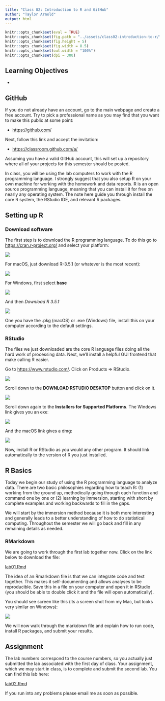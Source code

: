 ```yaml
---
title: "Class 02: Introduction to R and GitHub"
author: "Taylor Arnold"
output: html
---
```


```r
knitr::opts_chunk$set(eval = TRUE)
knitr::opts_chunk$set(fig.path = "../assets/class02-introduction-to-r/")
knitr::opts_chunk$set(fig.height = 5)
knitr::opts_chunk$set(fig.width = 8.5)
knitr::opts_chunk$set(out.width = "100%")
knitr::opts_chunk$set(dpi = 300)
```

## Learning Objectives

- 

## GitHub

If you do not already have an account, go to the main webpage and create a
free account. Try to pick a professional name as you may find that you want
to make this public at some point:

- [https://github.com/](https://github.com/)

Next, follow this link and accept the invitation:

- [https://classroom.github.com/a/](https://classroom.github.com/a/)

Assuming you have a valid GitHub account, this will set up a repository where
all of your projects for this semester should be posted.


In class, you will be using the lab computers to work with
the R programming language. I strongly suggest that you also
setup R on your own machine for working with the homework and
data reports. R is an open source programming language, meaning
that you can install it for free on nearly any operating system.
The note here guide you through install the core R system, the
RStudio IDE, and relevant R packages.

## Setting up R

### Download software

The first step is to download the R programming language. To do
this go to [https://cran.r-project.org/](https://cran.r-project.org/)
and select your platform:

![](../assets/img/cran01.jpeg)

For macOS, just download R-3.5.1 (or whatever is the most recent):

![](../assets/img/cran02.jpeg)

For Windows, first select **base**

![](../assets/img/cran03.jpeg)

And then *Download R 3.5.1*

![](../assets/img/cran04.jpeg)

One you have the .pkg (macOS) or .exe (Windows) file,
install this on your computer according to the default
settings.

### RStudio

The files we just downloaded are the core R language files
doing all the hard work of processing data. Next, we'll
install a helpful GUI frontend that make calling R easier.

Go to [https://www.rstudio.com/](https://www.rstudio.com/).
Click on Products => RStudio.

![](../assets/img/rstudio01.jpeg)

Scroll down to the **DOWNLOAD RSTUDIO DESKTOP** button
and click on it.

![](../assets/img/rstudio02.jpeg)

Scroll down again to the **Installers for Supported Platforms**.
The Windows link gives you an exe:

![](../assets/img/rstudio03.jpeg)

And the macOS link gives a dmg:

![](../assets/img/rstudio04.jpeg)

Now, install R or RStudio as you would any other program. It
should link automatically to the version of R you just
installed.

## R Basics

Today we begin our study of using the R programming language to analyze
data. There are two basic philosophies regarding how to teach R: (1) working
from the ground up, methodically going through each function and command one
by one or (2) learning by immersion, starting with short by complete examples
and working backwards to fill in the gaps.

We will start by the immersion method because it is both more interesting
and generally leads to a better understanding of how to do statistical
computing. Throughout the semester we will go back and fill in any remaining
details as needed.

### RMarkdown

We are going to work through the first lab together now. Click on the link
below to download the file:

<a href="https://raw.githubusercontent.com/statsmaths/stat209-f18/master/labs/lab01.Rmd" download="lab01.Rmd" target="_blank">lab01.Rmd</a>

The idea of an Rmarkdown file is that we can integrate code and text together.
This makes it self-documenting and allows analyses to be reproducible. Save
this in a file on your computer and open it in RStudio (you should be able to
double click it and the file will open automatically).

You should see screen like this (its a screen shot from my Mac, but looks very
similar on Windows):

![](../assets/img/intro-rstudio.png)


We will now walk through the markdown file and explain how to run code, install
R packages, and submit your results.

## Assignment

The lab numbers correspond to the course numbers, so you actually just
submitted the lab associated with the first day of class. Your assignment,
which we may start in class, is to complete and submit the second lab. You
can find this lab here:

<a href="https://raw.githubusercontent.com/statsmaths/stat209-f18/master/labs/lab02.Rmd" download="lab02.Rmd" target="_blank">lab02.Rmd</a>

If you run into any problems please email me as soon as possible.
